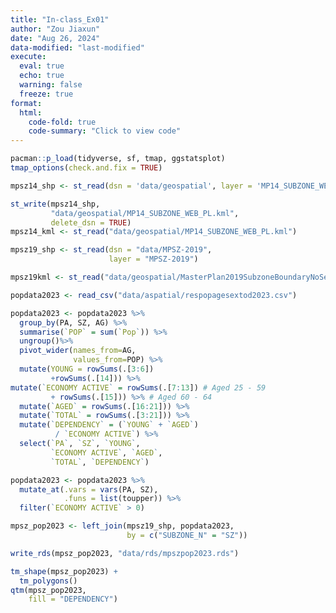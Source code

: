 ```yaml
---
title: "In-class_Ex01"
author: "Zou Jiaxun"
date: "Aug 26, 2024"
data-modified: "last-modified"
execute: 
  eval: true
  echo: true
  warning: false
  freeze: true
format:
  html:
    code-fold: true
    code-summary: "Click to view code"
---
```


```r
pacman::p_load(tidyverse, sf, tmap, ggstatsplot)
tmap_options(check.and.fix = TRUE)
```

```r
mpsz14_shp <- st_read(dsn = 'data/geospatial', layer = 'MP14_SUBZONE_WEB_PL')
```

```r
st_write(mpsz14_shp,
         "data/geospatial/MP14_SUBZONE_WEB_PL.kml",
         delete_dsn = TRUE)
mpsz14_kml <- st_read("data/geospatial/MP14_SUBZONE_WEB_PL.kml")
```

```r
mpsz19_shp <- st_read(dsn = "data/MPSZ-2019",
                      layer = "MPSZ-2019")
```

```r
mpsz19kml <- st_read("data/geospatial/MasterPlan2019SubzoneBoundaryNoSeaKML.kml")
```

```r
popdata2023 <- read_csv("data/aspatial/respopagesextod2023.csv")
```

```r
popdata2023 <- popdata2023 %>%
  group_by(PA, SZ, AG) %>%
  summarise(`POP` = sum(`Pop`)) %>%
  ungroup()%>%
  pivot_wider(names_from=AG, 
              values_from=POP) %>%
  mutate(YOUNG = rowSums(.[3:6])
         +rowSums(.[14])) %>%
mutate(`ECONOMY ACTIVE` = rowSums(.[7:13]) # Aged 25 - 59
         + rowSums(.[15])) %>% # Aged 60 - 64
  mutate(`AGED` = rowSums(.[16:21])) %>%
  mutate(`TOTAL` = rowSums(.[3:21])) %>%
  mutate(`DEPENDENCY` = (`YOUNG` + `AGED`) 
          / `ECONOMY ACTIVE`) %>%
  select(`PA`, `SZ`, `YOUNG`,
         `ECONOMY ACTIVE`, `AGED`,
         `TOTAL`, `DEPENDENCY`)
```

```r
popdata2023 <- popdata2023 %>%
  mutate_at(.vars = vars(PA, SZ),
            .funs = list(toupper)) %>%
  filter(`ECONOMY ACTIVE` > 0)
```

```r
mpsz_pop2023 <- left_join(mpsz19_shp, popdata2023,
                          by = c("SUBZONE_N" = "SZ"))
```

```r
write_rds(mpsz_pop2023, "data/rds/mpszpop2023.rds")
```

```r
tm_shape(mpsz_pop2023) +
  tm_polygons()
qtm(mpsz_pop2023, 
    fill = "DEPENDENCY")
```
